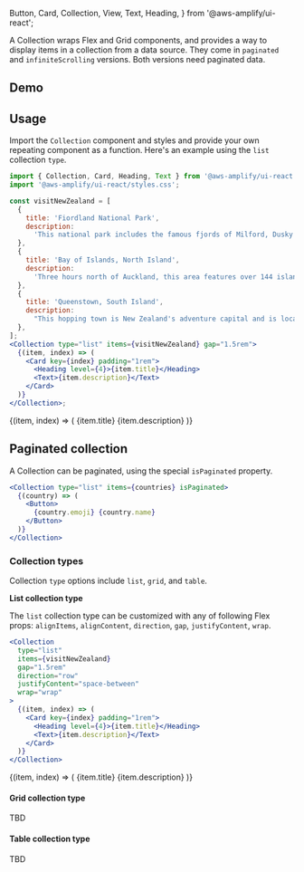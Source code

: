  Button,
  Card,
  Collection,
  View,
  Text,
  Heading,
} from '@aws-amplify/ui-react';

A Collection wraps Flex and Grid components, and provides a way to display items in a collection from a data source. They come in `paginated` and `infiniteScrolling` versions. Both versions need paginated data.

## Demo

<CollectionDemo />

## Usage

Import the `Collection` component and styles and provide your own repeating component as a function. Here's an example using the `list` collection `type`.

```jsx
import { Collection, Card, Heading, Text } from '@aws-amplify/ui-react';
import '@aws-amplify/ui-react/styles.css';

const visitNewZealand = [
  {
    title: 'Fiordland National Park',
    description:
      'This national park includes the famous fjords of Milford, Dusky and Doubtful Sounds.',
  },
  {
    title: 'Bay of Islands, North Island',
    description:
      'Three hours north of Auckland, this area features over 144 islands to explore.',
  },
  {
    title: 'Queenstown, South Island',
    description:
      "This hopping town is New Zealand's adventure capital and is located right on Lake Wakatipu.",
  },
];
<Collection type="list" items={visitNewZealand} gap="1.5rem">
  {(item, index) => (
    <Card key={index} padding="1rem">
      <Heading level={4}>{item.title}</Heading>
      <Text>{item.description}</Text>
    </Card>
  )}
</Collection>;
```

<Example>
  <Collection
    type="list"
    items={[
      {
        title: 'Fiordland National Park',
        description:
          'This national park includes the famous fjords of Milford, Dusky and Doubtful Sounds.',
      },
      {
        title: 'Bay of Islands, North Island',
        description:
          'Three hours north of Auckland, this area features over 144 islands to explore.',
      },
      {
        title: 'Queenstown, South Island',
        description:
          "This hopping town is New Zealand's adventure capital and is located right on Lake Wakatipu.",
      },
    ]}
    gap="1.5rem"
  >
    {(item, index) => (
      <Card key={index} padding="1rem">
        <Heading level={4}>{item.title}</Heading>
        <Text>{item.description}</Text>
      </Card>
    )}
  </Collection>
</Example>

## Paginated collection

A Collection can be paginated, using the special `isPaginated` property.

```jsx
<Collection type="list" items={countries} isPaginated>
  {(country) => (
    <Button>
      {country.emoji} {country.name}
    </Button>
  )}
</Collection>
```

### Collection types

Collection `type` options include `list`, `grid`, and `table`.

**List collection type**

The `list` collection type can be customized with any of following Flex props: `alignItems`, `alignContent`, `direction`, `gap`, `justifyContent`, `wrap`.

```jsx
<Collection
  type="list"
  items={visitNewZealand}
  gap="1.5rem"
  direction="row"
  justifyContent="space-between"
  wrap="wrap"
>
  {(item, index) => (
    <Card key={index} padding="1rem">
      <Heading level={4}>{item.title}</Heading>
      <Text>{item.description}</Text>
    </Card>
  )}
</Collection>
```

<Example>
  <Collection
    type="list"
    items={[
      {
        title: 'Fiordland National Park',
        description:
          'This national park includes the famous fjords of Milford, Dusky and Doubtful Sounds.',
      },
      {
        title: 'Bay of Islands, North Island',
        description:
          'Three hours north of Auckland, this area features over 144 islands to explore.',
      },
      {
        title: 'Queenstown, South Island',
        description:
          "This hopping town is New Zealand's adventure capital and is located right on Lake Wakatipu.",
      },
    ]}
    direction="row"
    justifyContent="space-between"
    wrap="wrap"
  >
    {(item, index) => (
      <Card key={index} padding="1rem" maxWidth="180px" fontSize="0.5em">
        <Heading level={4}>{item.title}</Heading>
        <Text>{item.description}</Text>
      </Card>
    )}
  </Collection>
</Example>

#### Grid collection type

TBD

#### Table collection type

TBD
